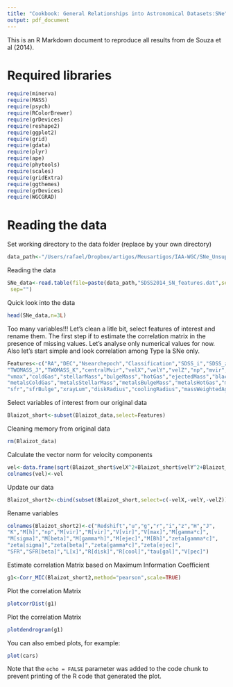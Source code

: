 ```yaml
---
title: "Cookbook: General Relationships into Astronomical Datasets:SNe"
output: pdf_document
---
```


This is an R Markdown document to reproduce all  results from de Souza et al (2014).

# Required libraries
```r
require(minerva) 
require(MASS)
require(psych) 
require(RColorBrewer)
require(grDevices)
require(reshape2)
require(ggplot2)
require(grid)
require(gdata)
require(plyr) 
require(ape)
require(phytools)
require(scales)
require(gridExtra)
require(ggthemes)
require(grDevices)
require(WGCGRAD)
```

# Reading the data 

Set working directory to the data folder (replace by your own directory)
```r
data_path<-"/Users/rafael/Dropbox/artigos/Meusartigos/IAA-WGC/SNe_Unsupervised/"
```

Reading the data

```r
SNe_data<-read.table(file=paste(data_path,"SDSS2014_SN_features.dat",sep=""),header=TRUE,
 sep="")
```

Quick look into the data
```r
head(SNe_data,n=3L)
```

Too many variables!!! Let's clean a litle bit, select features of interest and rename them. The first step if to estimate the correlation matrix in the presence of missing values. Let's analyse only numerical values for now. Also let's start simple and look correlation among Type Ia SNe only. 






```r
Features<-c("RA","DEC","Nsearchepoch","Classification","SDSS_i","SDSS_z","TWOMASS_H",
"TWOMASS_J","TWOMASS_K","centralMvir","velX","velY","velZ","np","mvir","rvir","vvir",
"vmax","coldGas","stellarMass","bulgeMass","hotGas","ejectedMass","blackHoleMass",
"metalsColdGas","metalsStellarMass","metalsBulgeMass","metalsHotGas","metalsEjectedMass",
"sfr","sfrBulge","xrayLum","diskRadius","coolingRadius","massWeightedAge")
```

Select variables of interest from our original data
```r
Blaizot_short<-subset(Blaizot_data,select=Features)
```

Cleaning memory from original data
```r
rm(Blaizot_data)
```

Calculate the  vector norm  for  velocity components

```r
vel<-data.frame(sqrt(Blaizot_short$velX^2+Blaizot_short$velY^2+Blaizot_short$velZ^2))
colnames(vel)<-vel
```

Update our data
```r
Blaizot_short2<-cbind(subset(Blaizot_short,select=c(-velX,-velY,-velZ)),vel)
```

Rename variables

```r
colnames(Blaizot_short2)<-c("Redshift","u","g","r","i","z","H","J",
"K","M[h]","np","M[vir]","R[vir]","V[vir]","V[max]","M[gamma*c]",
"M[sigma]","M[beta]","M[gamma*h]","M[ejec]","M[Bh]","zeta[gamma*c]",
"zeta[sigma]","zeta[beta]","zeta[gamma*c]","zeta[ejec]",
"SFR","SFR[beta]","L[x]","R[disk]","R[cool]","tau[gal]","V[pec]")
```

Estimate correlation Matrix based on Maximum Information Coefficient
```r
g1<-Corr_MIC(Blaizot_short2,method="pearson",scale=TRUE)
```

Plot the correlation Matrix

```r
plotcorrDist(g1)
```



Plot the correlation Matrix

```r
plotdendrogram(g1)
```


You can also embed plots, for example:

```r
plot(cars)
```

Note that the `echo = FALSE` parameter was added to the code chunk to prevent printing of the R code that generated the plot.
